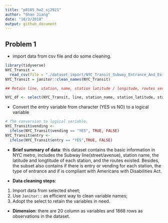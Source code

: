 ```yaml
---
title: "p8105_hw2_sj2921"
author: "Shan Jiang"
date: "10/3/2018"
output: github_document
---
```


## Problem 1

* import data from csv file and do some cleaning.
```r
library(tidyverse)
NYC_Transit = 
  read_csv(file = "./dataset_import/NYC_Transit_Subway_Entrance_And_Exit_Data.csv")
NYC_Transit = janitor::clean_names(NYC_Transit)

## Retain line, station, name, station latitude / longitude, routes served, entry, vending, entrance type, and ADA compliance.

NYC_df <- select(NYC_Transit, line, station_name, station_latitude, station_longitude, route1:route11, entry, exit_only, vending, entrance_type, ada)

```

* Convert the entry variable from character (YES vs NO) to a logical variable
```r
# The conversion to logical variable.
NYC_Transit$vending <- 
  ifelse(NYC_Transit$vending == "YES", TRUE, FALSE)
NYC_Transit$entry <- 
  ifelse(NYC_Transit$entry == "YES",TRUE, FALSE)
```
* **Brief summary of data**: this dataset contains the basic information in NYC metro, includes the Subway line(street/avenue), station name, the latitude and longtitude of each station, and the routes existed. 
Besides, the subset also contains if there is entry or vending for each station, the type of entrance and if is compliant with Americans with Disabilities Act.

* **Data cleaning steps**: 
1. Import data from selected sheet;
2. Use `Janitor::` as efficient way to clean variable names;
3. Adopt the select to retain the variables in need.

* **Dimension**: there are 20 column as variables and 1868 rows as observations in the dataset.
 

